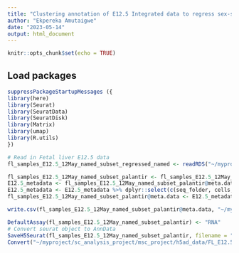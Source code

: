 ```yaml
---
title: "Clustering annotation of E12.5 Integrated data to regress sex-specific genes"
author: "Ekpereka Amutaigwe"
date: "2023-05-14"
output: html_document
---
```


```r
knitr::opts_chunk$set(echo = TRUE)
```

## Load packages

```r
suppressPackageStartupMessages ({
library(here)
library(Seurat)
library(SeuratData)
library(SeuratDisk)
library(Matrix)
library(umap)
library(R.utils)
})
```



```r
# Read in Fetal liver E12.5 data
fl_samples_E12.5_12May_named_subset_regressed_named <- readRDS("~/myproject/sc_analysis_project/msc_project/rds_data/FL_E12.5/fl_samples_E12.5_12May_named_subset_regressedsexandsexgenes_named_MERGED_EPs_Mks.rds")
```



```r
fl_samples_E12.5_12May_named_subset_palantir <- fl_samples_E12.5_12May_named_subset_regressed_named
E12.5_metadata <- fl_samples_E12.5_12May_named_subset_palantir@meta.data 
E12.5_metadata <- E12.5_metadata %>% dplyr::select(c(seq_folder, cells, sample, sample_group, sample_origin, S.Score, G2M.Score, Phase, cluster_ident))
fl_samples_E12.5_12May_named_subset_palantir@meta.data <- E12.5_metadata

write.csv(fl_samples_E12.5_12May_named_subset_palantir@meta.data, "~/myproject/sc_analysis_project/msc_project/h5ad_data/FL_E12.5/E12.5_palantir_metadata.csv", quote = F, row.names = F) 
```



```r
DefaultAssay(fl_samples_E12.5_12May_named_subset_palantir) <- "RNA"
# Convert seurat object to AnnData
SaveH5Seurat(fl_samples_E12.5_12May_named_subset_palantir, filename = "~/myproject/sc_analysis_project/msc_project/h5ad_data/FL_E12.5/fl_samples_E12.5_12May_named_subset_palantir.h5Seurat")
Convert("~/myproject/sc_analysis_project/msc_project/h5ad_data/FL_E12.5/fl_samples_E12.5_12May_named_subset_palantir.h5Seurat", dest = "h5ad")
```

